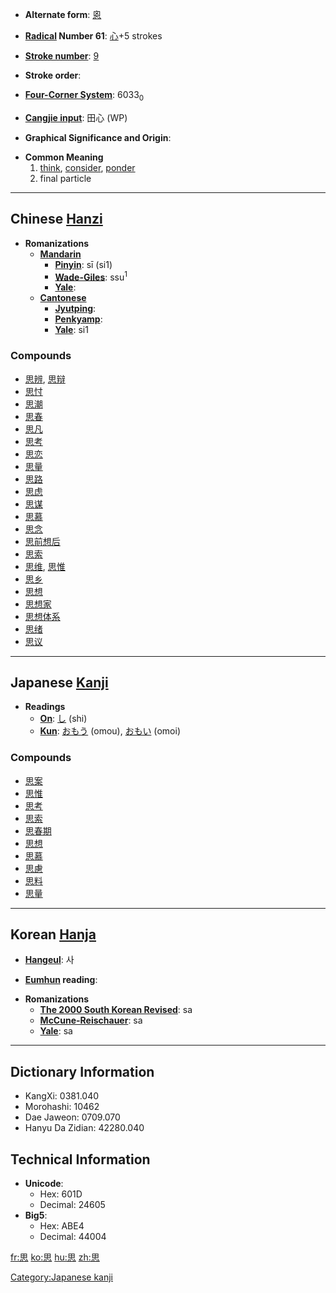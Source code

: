 * '''Alternate form''': [[恖]]

* '''[[Wiktionary:Chinese radical index| Radical]] Number 61''': [[Wiktionary:Chinese radical index 心|心]]+5 strokes

* '''[[Wiktionary:Chinese total strokes index|Stroke number]]''': [[Wiktionary:Chinese total strokes index 9|9]]

* '''Stroke order''': 

* '''[[Wiktionary:Chinese four corner index|Four-Corner System]]''': 6033<sub>0</sub>

* '''[[Wiktionary:Chinese Cangjie index|Cangjie input]]''': 田心 (WP)

* '''Graphical Significance and Origin''': 

* '''Common Meaning'''
*# [[think]], [[consider]], [[ponder]]
*# final particle


----

== Chinese [[Hanzi]] ==

* '''Romanizations'''
** '''[[Mandarin]]'''
*** '''[[Pinyin]]''': sī (si1)
*** '''[[Wade-Giles]]''': ssu<sup>1</sup>
*** '''[[Yale]]''': 
** '''[[Cantonese]]'''
*** '''[[Jyutping]]''':
*** '''[[Penkyamp]]''': 
*** '''[[Yale]]''': si1

===Compounds===
*[[思辨]], [[思辩]]
*[[思忖]]
*[[思潮]]
*[[思春]]
*[[思凡]]
*[[思考]]
*[[思恋]]
*[[思量]]
*[[思路]]
*[[思虑]]
*[[思谋]]
*[[思慕]]
*[[思念]]
*[[思前想后]]
*[[思索]]
*[[思维]], [[思惟]]
*[[思乡]]
*[[思想]]
*[[思想家]]
*[[思想体系]]
*[[思绪]]
*[[思议]]


----

== Japanese [[Kanji]] ==

* '''Readings'''
** '''[[On]]''': [[し]] (shi)
** '''[[Kun]]''': [[おもう]] (omou), [[おもい]] (omoi)

===Compounds===
*[[思案]]
*[[思惟]]
*[[思考]]
*[[思索]]
*[[思春期]]
*[[思想]]
*[[思慕]]
*[[思慮]]
*[[思料]]
*[[思量]]


----

== Korean [[Hanja]] ==

* '''[[Hangeul]]''': 사

* '''[[Eumhun]] reading''': 

* '''Romanizations'''
** '''[[The 2000 South Korean Revised Romanization|The 2000 South Korean Revised]]''': sa
** '''[[McCune-Reischauer]]''': sa
** '''[[Yale]]''': sa

----

== Dictionary Information ==

* KangXi: 0381.040
* Morohashi: 10462
* Dae Jaweon: 0709.070
* Hanyu Da Zidian: 42280.040

== Technical Information ==

* '''Unicode''':
** Hex: 601D
** Decimal: 24605
* '''Big5''':
** Hex: ABE4
** Decimal: 44004

[[Category:Japanese kanji]]

[[fr:思]]
[[ko:思]]
[[hu:思]]
[[zh:思]]
